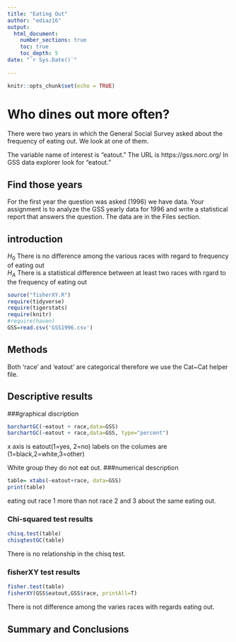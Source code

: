 ```yaml
---
title: "Eating Out"
author: "ediaz16"
output: 
  html_document:
    number_sections: true
    toc: true
    toc_depth: 5
date: "`r Sys.Date()`"    
    
---
```


```r
knitr::opts_chunk$set(echo = TRUE)
```

# Who dines out more often?
There were two years in which the General Social Survey asked about the frequency of eating out. We look at one of them.

The variable name of interest is "eatout."  The URL is https://gss.norc.org/ In GSS data explorer look for "eatout." 

## Find those years 
For the first year the question was asked (1996) we have data. Your assignment is to analyze the GSS yearly data for 1996 and write a statistical report that answers the question.  The data are in the Files section.   

## introduction
$H_0$ There is no difference among the various races with regard to frequency of eating out  
$H_A$ There is a statistical difference between at least two races with rgard to the frequency of eating out  


```r
source("fisherXY.R")
require(tidyverse)
require(tigerstats)
require(knitr)
#require(haven)
GSS=read.csv('GSS1996.csv')

```

## Methods

Both 'race' and 'eatout' are categorical therefore we use the Cat~Cat helper file.

## Descriptive results

###graphical discription 

```r
barchartGC(~eatout + race,data=GSS)
barchartGC(~eatout + race,data=GSS, type="percent")


```

x axis is eatout(1=yes, 2=no) labels on the columes are (1=black,2=white,3=other)

White group they do not eat out.
###numerical description

```r
table= xtabs(~eatout+race, data=GSS)
print(table)
```

eating out race 1 more than not race 2 and 3 about the same eating out.

### Chi-squared test results

```r
chisq.test(table)
chisqtestGC(table)

```

There is no relationship in the chisq test. 

### fisherXY test results
```r
fisher.test(table)
fisherXY(GSS$eatout,GSS$race, printAll=T)
```

There is not difference among the varies races with regards eating out.

## Summary and Conclusions







